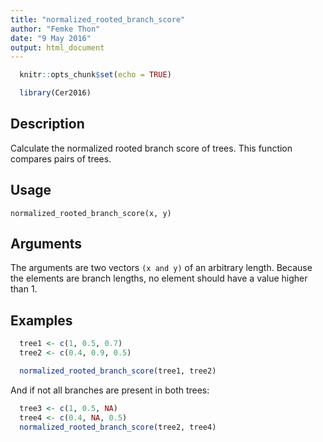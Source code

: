 ```yaml
---
title: "normalized_rooted_branch_score"
author: "Femke Thon"
date: "9 May 2016"
output: html_document
---
```


```r
  knitr::opts_chunk$set(echo = TRUE)
```

```r
  library(Cer2016)
```

## Description

Calculate the normalized rooted branch score of trees.
This function compares pairs of trees.

## Usage

```normalized_rooted_branch_score(x, y)```

## Arguments

The arguments are two vectors ```(x and y)``` of an arbitrary length. Because the elements are branch lengths, no element should have a value higher than 1.

## Examples

```r
  tree1 <- c(1, 0.5, 0.7)
  tree2 <- c(0.4, 0.9, 0.5)

  normalized_rooted_branch_score(tree1, tree2)
```
And if not all branches are present in both trees:

```r
  tree3 <- c(1, 0.5, NA)
  tree4 <- c(0.4, NA, 0.5)
  normalized_rooted_branch_score(tree2, tree4)
```

